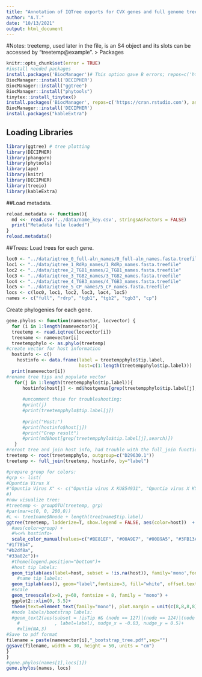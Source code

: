 ```yaml
---
title: "Annotation of IQTree exports for CVX genes and full genome tree"
author: "A.T."
date: "10/13/2021"
output: html_document
---
```

#Notes:  treetemp, used later in the file, is an S4 object and its slots can be accessed by "treetemp@example". 
> Packages

```r
knitr::opts_chunk$set(error = TRUE)
#install needed packages
install.packages('BiocManager')# This option gave B errors; repos=c('https://cran.rstudio.com'), ask=F)
BiocManager::install('DECIPHER')
BiocManager::install("ggtree")
BiocManager::install("phytools")
tinytex::install_tinytex()
install.packages('BiocManager', repos=c('https://cran.rstudio.com'), ask=FALSE)
BiocManager::install('DECIPHER')
install.packages("kableExtra")
```
## Loading Libraries
```r
library(ggtree) # tree plotting
library(DECIPHER)
library(phangorn)
library(phytools)
library(ape)
library(knitr)
library(DECIPHER)
library(treeio)
library(kableExtra)
```
##Load metadata.
```r
reload.metadata <- function(){
  md <<- read.csv('../data/name_key.csv', stringsAsFactors = FALSE)
  print("Metadata file loaded")
}
reload.metadata()
```

##Trees:
Load trees for each gene.
```r
loc0 <- "../data/iqtree_0_full-aln_names/0_full-aln_names.fasta.treefile"
loc1 <- "../data/iqtree_1_RdRp_names/1_RdRp_names.fasta.treefile"
loc2 <- "../data/iqtree_2_TGB1_names/2_TGB1_names.fasta.treefile"
loc3 <- "../data/iqtree_3_TGB2_names/3_TGB2_names.fasta.treefile"
loc4 <- "../data/iqtree_4_TGB3_names/4_TGB3_names.fasta.treefile"
loc5 <- "../data/iqtree_5_CP_names/5_CP_names.fasta.treefile"
locs <- c(loc0, loc1, loc2, loc3, loc4, loc5)
names <- c("full", "rdrp", "tgb1", "tgb2", "tgb3", "cp")
```

Create phylogenies for each gene.
```r
gene.phylos <- function(namevector, locvector) {
  for (i in 1:length(namevector)){
  treetemp <- read.iqtree(locvector[i])
  treename <- namevector[i]
  treetempphylo <- as.phylo(treetemp)
#create vector for host information
  hostinfo <- c()
    hostinfo <- data.frame(label = treetempphylo$tip.label, 
                           host=c(1:length(treetempphylo$tip.label)))
  print(namevector[i])
#rename tree tips and populate vector
   for(j in 1:length(treetempphylo$tip.label)){
      hostinfo$host[j] <- md$hostgenus[grep(treetempphylo$tip.label[j],md$Name_updated)]
      
      #uncomment these for troubleshooting:
      #print(j)
      #print(treetempphylo$tip.label[j])
      
      #print("Host:")
      #print(hostinfo$host[j])
      #print("Grep result")
      #print(md$host[grep(treetempphylo$tip.label[j],search)])
   }
#reroot tree and join host info, had trouble with the full_join function
treetemp <- root(treetempphylo, outgroup=c("D29630.1"))
treetemp <- full_join(treetemp, hostinfo, by="label")

#prepare group for colors:
#grp <- list(
#Opuntia Virus X
#"Opuntia Virus X" <- c("Opuntia virus X KU854931", "Opuntia virus X KY348771", #"Opuntia virus Strain CC10")
#)
#now visualize tree:
#treetemp <- groupOTU(treetemp, grp)
#par(mar=c(0, 0, 200,0))
#L <- tree1name$Nnode + length(tree1name$tip.label)
ggtree(treetemp, ladderize=T, show.legend = FALSE, aes(color=host))  +
  #aes(color=group) +
  #%<+% hostinfo+
  scale_color_manual(values=c("#BE81EF", "#00A9E7", "#00B9A5", "#3FB13A", "#B39B00", "#E67E67", "#EC6DC4", "#E69F00", "#56B4E9", "#009E73", "#F0E442", "#0072B2", "#D55E00", "#CC79A7", "#a6cee3",
"#1f78b4",
"#b2df8a",
"#33a02c"))+
  #theme(legend.position="bottom")+
  #host tip labels:
  geom_tiplab(aes(label=host, subset = !is.na(host)), family='mono',fontface= "bold", linetype="dotted", align=T, fontsize=3, na.rm=F, offset=1.5) +
    #name tip labels:
  geom_tiplab(aes(), geom="label",fontsize=3, fill="white", offset.text=0, fontface= "bold",family='mono', align=F, label.size = 0)+
  #scale
  geom_treescale(x=0, y=60, fontsize = 8, family = "mono") +
  ggplot2::xlim(0, 5.5)+ 
  theme(text=element_text(family="mono"), plot.margin = unit(c(8,8,8,8), "mm")) 
  #node labels/bootstrap labels:
  #geom_text2(aes(subset = !isTip #& (node == 127)|(node == 124)|(node == 152)|(node == 153)|(node == 167)|(node == 102)|(node == 106)
    #             , label=label), nudge_x = -0.03, nudge_y = 0.5)+
    #xlim(NA,3)
#Save to pdf format
filename = paste(namevector[i],"_bootstrap_tree.pdf",sep="")
ggsave(filename, width = 30, height = 50, units = "cm")
}
}
#gene.phylos(names[1],locs[1])
gene.phylos(names, locs)
```